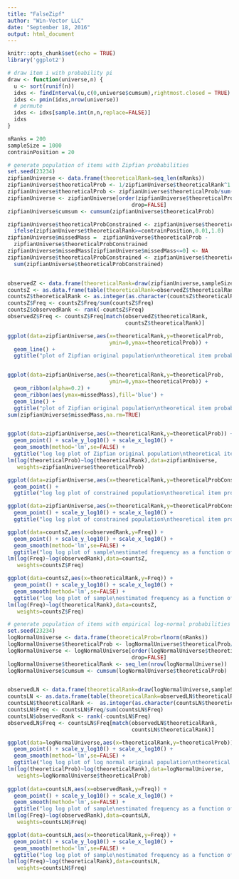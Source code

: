 ```yaml
---
title: "FalseZipf"
author: "Win-Vector LLC"
date: "September 18, 2016"
output: html_document
---
```


```r
knitr::opts_chunk$set(echo = TRUE)
library('ggplot2')

# draw item i with probability pi
draw <- function(universe,n) {
  u <- sort(runif(n))
  idxs <- findInterval(u,c(0,universe$cumsum),rightmost.closed = TRUE)
  idxs <- pmin(idxs,nrow(universe))
  # permute
  idxs <- idxs[sample.int(n,n,replace=FALSE)]
  idxs
}

nRanks = 200
sampleSize = 1000
contrainPosition = 20
```

```r
# generate population of items with Zipfian probabilities
set.seed(23234)
zipfianUniverse <- data.frame(theoreticalRank=seq_len(nRanks))
zipfianUniverse$theoreticalProb <- 1/zipfianUniverse$theoreticalRank^1.1
zipfianUniverse$theoreticalProb <- zipfianUniverse$theoreticalProb/sum(zipfianUniverse$theoreticalProb)
zipfianUniverse <- zipfianUniverse[order(zipfianUniverse$theoreticalProb,decreasing=TRUE),,
                                       drop=FALSE]
zipfianUniverse$cumsum <- cumsum(zipfianUniverse$theoreticalProb)

zipfianUniverse$theoreticalProbConstrained <- zipfianUniverse$theoreticalProb*
  ifelse(zipfianUniverse$theoreticalRank>=contrainPosition,0.01,1.0)
zipfianUniverse$missedMass =  zipfianUniverse$theoreticalProb -
  zipfianUniverse$theoreticalProbConstrained
zipfianUniverse$missedMass[zipfianUniverse$missedMass<=0] <- NA
zipfianUniverse$theoreticalProbConstrained <- zipfianUniverse$theoreticalProbConstrained/
  sum(zipfianUniverse$theoreticalProbConstrained)


observedZ <- data.frame(theoreticalRank=draw(zipfianUniverse,sampleSize))
countsZ <- as.data.frame(table(theoreticalRank=observedZ$theoreticalRank))
countsZ$theoreticalRank <- as.integer(as.character(countsZ$theoreticalRank))
countsZ$Freq <- countsZ$Freq/sum(countsZ$Freq)
countsZ$observedRank <- rank(-countsZ$Freq)
observedZ$Freq <- countsZ$Freq[match(observedZ$theoreticalRank,
                                     countsZ$theoreticalRank)]

ggplot(data=zipfianUniverse,aes(x=theoreticalRank,y=theoreticalProb,
                                ymin=0,ymax=theoreticalProb)) + 
  geom_line() + 
  ggtitle("plot of Zipfian original population\ntheoretical item probability as a function of rank\nZipfian original universe")


ggplot(data=zipfianUniverse,aes(x=theoreticalRank,y=theoreticalProb,
                                ymin=0,ymax=theoreticalProb)) + 
  geom_ribbon(alpha=0.2) +
  geom_ribbon(aes(ymax=missedMass),fill='blue') +
  geom_line() + 
  ggtitle("plot of Zipfian original population\ntheoretical item probability as a function of rank\nZipfian original universe")
sum(zipfianUniverse$missedMass,na.rm=TRUE)


ggplot(data=zipfianUniverse,aes(x=theoreticalRank,y=theoreticalProb)) + 
  geom_point() + scale_y_log10() + scale_x_log10() +
  geom_smooth(method='lm',se=FALSE) +
  ggtitle("log log plot of Zipfian original population\ntheoretical item probability as a function of rank\nZipfian original universe")
lm(log(theoreticalProb)~log(theoreticalRank),data=zipfianUniverse,
   weights=zipfianUniverse$theoreticalProb)

ggplot(data=zipfianUniverse,aes(x=theoreticalRank,y=theoreticalProbConstrained)) + 
  geom_point() +
  ggtitle("log log plot of constrained population\ntheoretical item probability as a function of rank\nconstrained Zipfian original universe")

ggplot(data=zipfianUniverse,aes(x=theoreticalRank,y=theoreticalProbConstrained)) + 
  geom_point() + scale_y_log10() + scale_x_log10() +
  ggtitle("log log plot of constrained population\ntheoretical item probability as a function of rank\nconstrained Zipfian original universe")

ggplot(data=countsZ,aes(x=observedRank,y=Freq)) + 
  geom_point() + scale_y_log10() + scale_x_log10() +
  geom_smooth(method='lm',se=FALSE) +
  ggtitle("log log plot of sample\nestimated frequency as a function of estimated rank\nZipfian original universe")
lm(log(Freq)~log(observedRank),data=countsZ,
   weights=countsZ$Freq)

ggplot(data=countsZ,aes(x=theoreticalRank,y=Freq)) + 
  geom_point() + scale_y_log10() + scale_x_log10() +
  geom_smooth(method='lm',se=FALSE) +
  ggtitle("log log plot of sample\nestimated frequency as a function of theoretical rank\nZipfian original universe")
lm(log(Freq)~log(theoreticalRank),data=countsZ,
   weights=countsZ$Freq)
```



```r
# generate population of items with empirical log-normal probabilities
set.seed(23234)
logNormalUniverse <- data.frame(theoreticalProb=rlnorm(nRanks))
logNormalUniverse$theoreticalProb <- logNormalUniverse$theoreticalProb/sum(logNormalUniverse$theoreticalProb)
logNormalUniverse <- logNormalUniverse[order(logNormalUniverse$theoreticalProb,decreasing=TRUE),,
                                       drop=FALSE]
logNormalUniverse$theoreticalRank <- seq_len(nrow(logNormalUniverse))
logNormalUniverse$cumsum <- cumsum(logNormalUniverse$theoreticalProb)


observedLN <- data.frame(theoreticalRank=draw(logNormalUniverse,sampleSize))
countsLN <- as.data.frame(table(theoreticalRank=observedLN$theoreticalRank))
countsLN$theoreticalRank <-  as.integer(as.character(countsLN$theoreticalRank))
countsLN$Freq <- countsLN$Freq/sum(countsLN$Freq)
countsLN$observedRank <- rank(-countsLN$Freq)
observedLN$Freq <- countsLN$Freq[match(observedLN$theoreticalRank,
                                       countsLN$theoreticalRank)]

ggplot(data=logNormalUniverse,aes(x=theoreticalRank,y=theoreticalProb)) + 
  geom_point() + scale_y_log10() + scale_x_log10() +
  geom_smooth(method='lm',se=FALSE) +
  ggtitle("log log plot of log normal original population\ntheoretical item probability as a function of rank\nlog normal original universe")
lm(log(theoreticalProb)~log(theoreticalRank),data=logNormalUniverse,
   weights=logNormalUniverse$theoreticalProb)
  
ggplot(data=countsLN,aes(x=observedRank,y=Freq)) + 
  geom_point() + scale_y_log10() + scale_x_log10() +
  geom_smooth(method='lm',se=FALSE) +
  ggtitle("log log plot of sample\nestimated frequency as a function of estimated rank\nlog normal original universe")
lm(log(Freq)~log(observedRank),data=countsLN,
   weights=countsLN$Freq)

ggplot(data=countsLN,aes(x=theoreticalRank,y=Freq)) + 
  geom_point() + scale_y_log10() + scale_x_log10() +
  geom_smooth(method='lm',se=FALSE) +
  ggtitle("log log plot of sample\nestimated frequency as a function of theoretical rank\nlog normal original universe")
lm(log(Freq)~log(theoreticalRank),data=countsLN,
   weights=countsLN$Freq)
```

